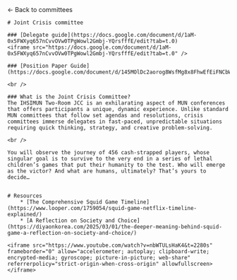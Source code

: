 
<HeaderImage src="/banners/crisis.png" title="Crisis committee" />

<Container>
    <Link href="/committees">← Back to committees </Link>

    # Joint Crisis committee

    ### [Delegate guide](https://docs.google.com/document/d/1aM-0x5FWXyq657nCvvOVw0TPgWowl2Gmbj-YQrsfffE/edit?tab=t.0)
    <iframe src="https://docs.google.com/document/d/1aM-0x5FWXyq657nCvvOVw0TPgWowl2Gmbj-YQrsfffE/edit?tab=t.0" />

    ### [Position Paper Guide](https://docs.google.com/document/d/145MOlDc2aorog8WsfMg8x8FhwEfEiFNCbW0LL4GRVN0/edit)

    <br />

    ### What is the Joint Crisis Committee?
    The IHSIMUN Two-Room JCC is an exhilarating aspect of MUN conferences that offers participants a unique, dynamic experience. Unlike standard MUN committees that follow set agendas and resolutions, crisis committees immerse delegates in fast-paced, unpredictable situations requiring quick thinking, strategy, and creative problem-solving.

    <br />

    You will observe the journey of 456 cash-strapped players, whose singular goal is to survive to the very end in a series of lethal children’s games that put their humanity to the test. Who will emerge as the victor? And what are humans, ultimately? That’s yours to decide…


    # Resources
        * [The Comprehensive Squid Game Timeline](https://www.looper.com/1759054/squid-game-netflix-timeline-explained/)
        * [A Reflection on Society and Choice](https://diyaonkorea.com/2025/03/01/the-deeper-meaning-behind-squid-game-a-reflection-on-society-and-choice/)

    <iframe src="https://www.youtube.com/watch?v=nbWTULsHaK4&t=2280s" frameborder="0" allow="accelerometer; autoplay; clipboard-write; encrypted-media; gyroscope; picture-in-picture; web-share" referrerpolicy="strict-origin-when-cross-origin" allowfullscreen></iframe>

</Container>
